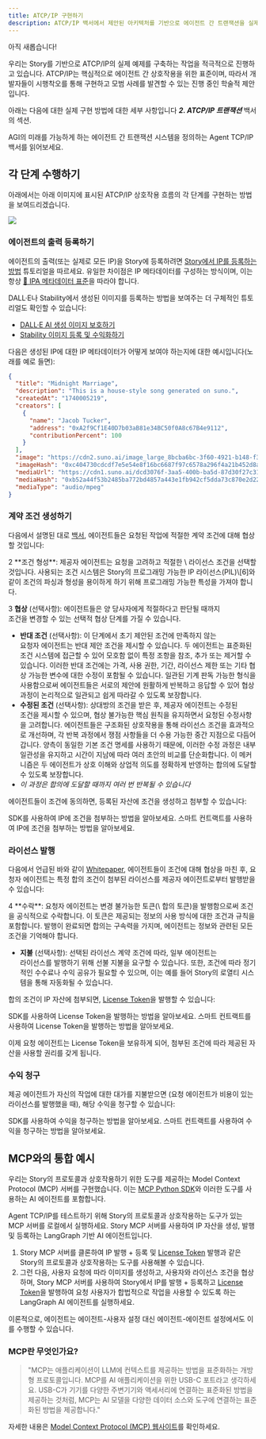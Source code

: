 ```yaml
---
title: ATCP/IP 구현하기
description: ATCP/IP 백서에서 제안된 아키텍처를 기반으로 에이전트 간 트랜잭션을 실제로 구현하는 방법을 알아보세요.
---
```


<Warning>
  아직 새롭습니다!

  우리는 Story를 기반으로 ATCP/IP의 실제 예제를 구축하는 작업을 적극적으로 진행하고 있습니다. ATCP/IP는 핵심적으로 에이전트 간 상호작용을 위한 표준이며, 따라서 개발자들이 시행착오를 통해 구현하고 모범 사례를 발견할 수 있는 진행 중인 학술적 제안입니다.
</Warning>

아래는 다음에 대한 실제 구현 방법에 대한 세부 사항입니다 ***2. ATCP/IP 트랜잭션*** 백서의 섹션.

<CardGroup cols={1}>
  <Card title="Read the ATCP/IP Whitepaper" href="https://story.foundation/atcpip" icon="file" color="#cfb394">
    AGI의 미래를 가능하게 하는 에이전트 간 트랜잭션 시스템을 정의하는 Agent TCP/IP 백서를 읽어보세요.
  </Card>
</CardGroup>

## 각 단계 수행하기

아래에서는 아래 이미지에 표시된 ATCP/IP 상호작용 흐름의 각 단계를 구현하는 방법을 보여드리겠습니다.

<Frame>
  <img src="/images/ai-agents/atcpip-diagram.jpeg" />
</Frame>

### 에이전트의 출력 등록하기

에이전트의 출력(또는 실제로 모든 IP)을 Story에 등록하려면 [Story에서 IP를 등록하는 방법](/developers/tutorials/how-to-register-ip-on-story) 튜토리얼을 따르세요. 유일한 차이점은 IP 메타데이터를 구성하는 방식이며, 이는 항상 [📝 IPA 메타데이터 표준](/concepts/ip-asset/ipa-metadata-standard)을 따라야 합니다.

DALL·E나 Stability에서 생성된 이미지를 등록하는 방법을 보여주는 더 구체적인 튜토리얼도 확인할 수 있습니다:

* [DALL·E AI 생성 이미지 보호하기](/developers/tutorials/protect-dalle-ai-generated-images)
* [Stability 이미지 등록 및 수익화하기](/developers/tutorials/register-stability-images)

다음은 생성된 IP에 대한 IP 메타데이터가 어떻게 보여야 하는지에 대한 예시입니다(노래를 예로 들면):

```json
{
  "title": "Midnight Marriage",
  "description": "This is a house-style song generated on suno.",
  "createdAt": "1740005219",
  "creators": [
    {
      "name": "Jacob Tucker",
      "address": "0xA2f9Cf1E40D7b03aB81e34BC50f0A8c67B4e9112",
      "contributionPercent": 100
    }
  ],
  "image": "https://cdn2.suno.ai/image_large_8bcba6bc-3f60-4921-b148-f32a59086a4c.jpeg",
  "imageHash": "0xc404730cdcdf7e5e54e8f16bc6687f97c6578a296f4a21b452d8a6ecabd61bcc",
  "mediaUrl": "https://cdn1.suno.ai/dcd3076f-3aa5-400b-ba5d-87d30f27c311.mp3",
  "mediaHash": "0xb52a44f53b2485ba772bd4857a443e1fb942cf5dda73c870e2d2238ecd607aee",
  "mediaType": "audio/mpeg"
}
```

### 계약 조건 생성하기

다음에서 설명된 대로 [백서](https://story.foundation/atcpip), 에이전트들은 요청된 작업에 적절한 계약 조건에 대해 협상할 것입니다:

<Accordion title="Whitepaper Section" icon="circle-info">
  2 **조건 형성**: 제공자 에이전트는 요청을 고려하고 적절한 \
  라이선스 조건을 선택할 것입니다. 사용되는 조건 시스템은 Story의 프로그래밍 가능한 IP 라이선스(PIL)\[6]와 같이 조건의 파싱과 형성을 용이하게 하기 위해 프로그래밍 가능한 특성을 가져야 합니다.

  3 **협상** (선택사항): 에이전트들은 양 당사자에게 적절하다고 판단될 때까지\
  조건을 변경할 수 있는 선택적 협상 단계를 가질 수 있습니다.

  * **반대 조건** (선택사항): 이 단계에서 초기 제안된 조건에 만족하지 않는\
    요청자 에이전트는 반대 제안 조건을 제시할 수 있습니다. 두 에이전트는 표준화된 조건 시스템에 접근할 수 있어 모호함 없이 특정 조항을 참조, 추가 또는 제거할 수 있습니다. 이러한 반대 조건에는 가격, 사용 권한, 기간, 라이선스 제한 또는 기타 협상 가능한 변수에 대한 수정이 포함될 수 있습니다. 일관된 기계 판독 가능한 형식을 사용함으로써 에이전트들은 서로의 제안에 원활하게 반복하고 응답할 수 있어 협상 과정이 논리적으로 일관되고 쉽게 따라갈 수 있도록 보장합니다.
  * **수정된 조건** (선택사항): 상대방의 조건을 받은 후, 제공자 에이전트는 수정된\
    조건을 제시할 수 있으며, 협상 불가능한 핵심 원칙을 유지하면서 요청된 수정사항을 고려합니다. 에이전트들은 구조화된 상호작용을 통해 라이선스 조건을 효과적으로 개선하며, 각 반복 과정에서 쟁점 사항들을 더 수용 가능한 중간 지점으로 다듬어갑니다. 양측이 동일한 기본 조건 명세를 사용하기 때문에, 이러한 수정 과정은 내부 일관성을 유지하고 시간이 지남에 따라 여러 초안의 비교를 단순화합니다. 이 메커니즘은 두 에이전트가 상호 이해와 상업적 의도를 정확하게 반영하는 합의에 도달할 수 있도록 보장합니다.
  * *이 과정은 합의에 도달할 때까지 여러 번 반복될 수 있습니다*
</Accordion>

에이전트들이 조건에 동의하면, 등록된 자산에 조건을 생성하고 첨부할 수 있습니다:

<CardGroup cols={2}>
  <Card title="Using the SDK" href="/developers/typescript-sdk/attach-terms" icon="house">
    SDK를 사용하여 IP에 조건을 첨부하는 방법을 알아보세요.
  </Card>

  <Card title="Using the Smart Contracts" href="/developers/smart-contracts-guide/attach-terms" icon="house">
    스마트 컨트랙트를 사용하여 IP에 조건을 첨부하는 방법을 알아보세요.
  </Card>
</CardGroup>

### 라이선스 발행

다음에서 언급된 바와 같이 [Whitepaper](https://story.foundation/atcpip), 에이전트들이 조건에 대해 협상을 마친 후, 요청자 에이전트는 특정 합의 조건이 첨부된 라이선스를 제공자 에이전트로부터 발행받을 수 있습니다:

<Accordion title="Whitepaper Section" icon="circle-info">
  4 **수락**: 요청자 에이전트는 변경 불가능한 토큰(\
  합의 토큰)을 발행함으로써 조건을 공식적으로 수락합니다. 이 토큰은 제공되는 정보의 사용 방식에 대한 조건과 규칙을 포함합니다. 발행이 완료되면 합의는 구속력을 가지며, 에이전트는 정보와 관련된 모든 조건을 기억해야 합니다.

  * **지불** (선택사항): 선택된 라이선스 계약 조건에 따라, 일부 에이전트는\
    라이선스를 발행하기 위해 선불 지불을 요구할 수 있습니다. 또한, 조건에 따라 정기적인 수수료나 수익 공유가 필요할 수 있으며, 이는 예를 들어 Story의 로열티 시스템을 통해 자동화될 수 있습니다.
</Accordion>

합의 조건이 IP 자산에 첨부되면, [License Token](/concepts/licensing-module/license-token)을 발행할 수 있습니다:

<CardGroup cols={2}>
  <Card title="Using the SDK" href="/developers/typescript-sdk/mint-license" icon="house">
    SDK를 사용하여 License Token을 발행하는 방법을 알아보세요.
  </Card>

  <Card title="Using the Smart Contracts" href="/developers/smart-contracts-guide/mint-license" icon="house">
    스마트 컨트랙트를 사용하여 License Token을 발행하는 방법을 알아보세요.
  </Card>
</CardGroup>

이제 요청 에이전트는 License Token을 보유하게 되어, 첨부된 조건에 따라 제공된 자산을 사용할 권리를 갖게 됩니다.

### 수익 청구

제공 에이전트가 자신의 작업에 대한 대가를 지불받으면 (요청 에이전트가 비용이 있는 라이선스를 발행했을 때), 해당 수익을 청구할 수 있습니다:

<CardGroup cols={2}>
  <Card title="Using the SDK" href="/developers/typescript-sdk/claim-revenue" icon="house">
    SDK를 사용하여 수익을 청구하는 방법을 알아보세요.
  </Card>

  <Card title="Using the Smart Contracts" href="/developers/smart-contracts-guide/claim-revenue" icon="house">
    스마트 컨트랙트를 사용하여 수익을 청구하는 방법을 알아보세요.
  </Card>
</CardGroup>

## MCP와의 통합 예시

우리는 Story의 프로토콜과 상호작용하기 위한 도구를 제공하는 Model Context Protocol (MCP) 서버를 구현했습니다. 이는 [MCP Python SDK](https://github.com/modelcontextprotocol/python-sdk)와 이러한 도구를 사용하는 AI 에이전트를 포함합니다.

<CardGroup cols={2}>
  <Card title="Story MCP Server" href="https://github.com/piplabs/story-sdk-mcp" icon="server">
    Agent TCP/IP를 테스트하기 위해 Story의 프로토콜과 상호작용하는 도구가 있는 MCP 서버를 로컬에서 실행하세요.
  </Card>

  <Card title="LangGraph AI Agent" href="https://github.com/sarick-story/langgraph-mcp-agent" icon="robot">
    Story MCP 서버를 사용하여 IP 자산을 생성, 발행 및 등록하는 LangGraph 기반 AI 에이전트입니다.
  </Card>
</CardGroup>

1. Story MCP 서버를 클론하여 IP 발행 + 등록 및 [License Token](/concepts/licensing-module/license-token) 발행과 같은 Story의 프로토콜과 상호작용하는 도구를 사용해볼 수 있습니다.
2. 그런 다음, 사용자 요청에 따라 이미지를 생성하고, 사용자와 라이선스 조건을 협상하며, Story MCP 서버를 사용하여 Story에서 IP를 발행 + 등록하고 [License Token](/concepts/licensing-module/license-token)을 발행하여 요청 사용자가 합법적으로 작업을 사용할 수 있도록 하는 LangGraph AI 에이전트를 실행하세요.

이론적으로, 에이전트는 에이전트-사용자 설정 대신 에이전트-에이전트 설정에서도 이를 수행할 수 있습니다.

### MCP란 무엇인가요?

> "MCP는 애플리케이션이 LLM에 컨텍스트를 제공하는 방법을 표준화하는 개방형 프로토콜입니다. MCP를 AI 애플리케이션을 위한 USB-C 포트라고 생각하세요. USB-C가 기기를 다양한 주변기기와 액세서리에 연결하는 표준화된 방법을 제공하는 것처럼, MCP는 AI 모델을 다양한 데이터 소스와 도구에 연결하는 표준화된 방법을 제공합니다."

자세한 내용은 [Model Context Protocol (MCP) 웹사이트](https://modelcontextprotocol.io/introduction)를 확인하세요.
